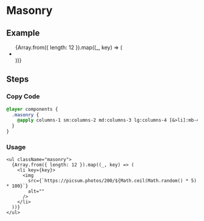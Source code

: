 
<BackTop />

# Masonry

## Example

<div className="mt-4">
  <ul className="masonry">
    {Array.from({ length: 12 }).map((_, key) => (
      <li key={key}>
        <img
          src={`https://picsum.photos/200/${
            Math.ceil(Math.random() * 5) * 100
          }`}
          alt=""
        />
      </li>
    ))}
  </ul>
</div>

## Steps

<div className="steps">

### Copy Code

```css filename="styles/global.css"
@layer components {
  .masonry {
    @apply columns-1 sm:columns-2 md:columns-3 lg:columns-4 [&>li]:mb-4 [&>li]:break-inside-avoid;
  }
}
```

### Usage

```tsx
<ul className="masonry">
  {Array.from({ length: 12 }).map((_, key) => (
    <li key={key}>
      <img
        src={`https://picsum.photos/200/${Math.ceil(Math.random() * 5) * 100}`}
        alt=""
      />
    </li>
  ))}
</ul>
```

</div>

<Comment />
